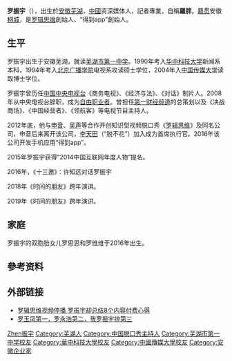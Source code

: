 {{Infobox person
|name        = 罗振宇
|image       = 
|alt         = 
|caption     = 
|birth_name  =
|birth_date  = {{Birth date and age|1973|01|11}}
|birth_place = {{CHN}}[[安徽省|安徽省]][[芜湖市|芜湖市]]
|ethnicity   = [[汉族|汉族]]
|death_date  =
|death_place =
|nationality = {{PRC}}
|other_names = 罗胖
|known_for   =
|occupation  = [[罗辑思维|罗辑思维]]创始人<br/>“得到app”創始人
|religion  =  [[自由主义|自由主义]]<br>[[无神论者|无神论者]]
}}

'''罗振宇'''（{{bd|1973年|1月11日||}}），出生於[[安徽|安徽]][[芜湖|芜湖]]，[[中華人民共和國|中國]]资深媒体人，記者專業，自稱'''羅胖'''。[[籍贯|籍贯]]安徽[[桐城|桐城]]，是[[罗辑思维|罗辑思维]]創始人、“得到app”創始人。

== 生平 ==
罗振宇出生于安徽芜湖，就读[[芜湖市第一中学|芜湖市第一中学]]。1990年考入[[华中科技大学|华中科技大学]]新闻系本科，1994年考入[[北京广播学院|北京广播学院]]电视系攻读硕士学位，2004年入[[中国传媒大学|中国传媒大学]]读取博士学位。

罗振宇曾历任[[中国中央电视台|中国中央电视台]]《商务电视》、《经济与法》、《对话》制片人。2008年从中央电视台辞职，成为[[自由职业者|自由职业者]]。曾担任[[第一财经频道|第一财经频道]]的总策划以及《决战商场》、《中国经营者》、《领航客》等电视节目主持人。

2012年底，他与[[申音|申音]]、[[吴声|吴声]]等合作开创知识型视频脱口秀《[[罗辑思维|罗辑思维]]》及同名公司，申音后来离开该公司，[[李天田|李天田]]（“脱不花”）加入成为首席执行官。2016年该公司开发手机应用“得到app”。

2015年罗振宇获得“2014中国互联网年度人物”提名。

2016年，《十三邀》：许知远对话罗振宇

2018年《时间的朋友》跨年演讲。

2019年《时间的朋友》跨年演讲。

==家庭==
罗振宇的双胞胎女儿罗思思和罗维维于2016年出生。

== 參考资料 ==
{{reflist}}

== 外部链接 ==
* [http://www.sohu.com/a/128321253_201950 罗辑思维视频停播 罗振宇却总结8个内容付费心得]
* [https://web.archive.org/web/20150413124049/http://nbweekly.com/news/business/201407/37049.aspx 罗玉凤第一，罗永浩第二，我罗振宇排第三]

{{Authority control}}
{{DEFAULTSORT:Luo罗}}
[[Category:罗姓|Zhen振宇]]
[[Category:芜湖人|Category:芜湖人]]
[[Category:中国脱口秀主持人|Category:中国脱口秀主持人]]
[[Category:芜湖市第一中学校友|Category:芜湖市第一中学校友]]
[[Category:華中科技大學校友|Category:華中科技大學校友]]
[[Category:中國傳媒大學校友|Category:中國傳媒大學校友]]
[[Category:安徽企业家|Category:安徽企业家]]